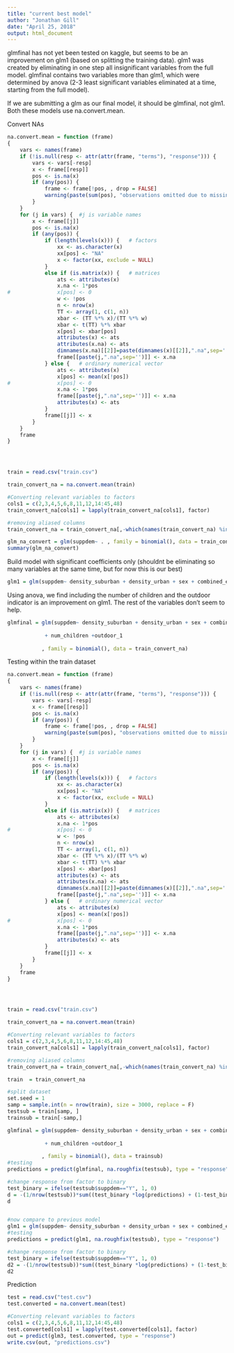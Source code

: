 ```yaml
---
title: "current best model"
author: "Jonathan Gill"
date: "April 25, 2018"
output: html_document
---
```


glmfinal has not yet been tested on kaggle, but seems to be an improvement on glm1 (based on splitting the training data). glm1 was created by eliminating in one step all insignificant variables from the full model. glmfinal contains two variables more than glm1, which were determined by anova (2-3 least significant variables eliminated at a time, starting from the full model).

If we are submitting a glm as our final model, it should be glmfinal, not glm1.
Both these models use na.convert.mean.


Convert NAs
```r
na.convert.mean = function (frame) 
{
    vars <- names(frame)
    if (!is.null(resp <- attr(attr(frame, "terms"), "response"))) {
        vars <- vars[-resp]
        x <- frame[[resp]]
        pos <- is.na(x)
        if (any(pos)) {
            frame <- frame[!pos, , drop = FALSE]
            warning(paste(sum(pos), "observations omitted due to missing values in the response"))
        }
    }
    for (j in vars) {  #j is variable names
        x <- frame[[j]]
        pos <- is.na(x)
        if (any(pos)) {
            if (length(levels(x))) {   # factors
                xx <- as.character(x)
                xx[pos] <- "NA"
                x <- factor(xx, exclude = NULL)
            }
            else if (is.matrix(x)) {   # matrices
                ats <- attributes(x)
                x.na <- 1*pos
#               x[pos] <- 0
                w <- !pos
                n <- nrow(x)
                TT <- array(1, c(1, n))
                xbar <- (TT %*% x)/(TT %*% w)
                xbar <- t(TT) %*% xbar
                x[pos] <- xbar[pos]
                attributes(x) <- ats
                attributes(x.na) <- ats
                dimnames(x.na)[[2]]=paste(dimnames(x)[[2]],".na",sep='')
                frame[[paste(j,".na",sep='')]] <- x.na 
            } else {   # ordinary numerical vector
                ats <- attributes(x)
                x[pos] <- mean(x[!pos])
#               x[pos] <- 0
                x.na <- 1*pos
                frame[[paste(j,".na",sep='')]] <- x.na 
                attributes(x) <- ats
            }
            frame[[j]] <- x
        }
    }
    frame
}




train = read.csv("train.csv")

train_convert_na = na.convert.mean(train)

#Converting relevant variables to factors
cols1 = c(2,3,4,5,6,8,11,12,14:45,48)
train_convert_na[cols1] = lapply(train_convert_na[cols1], factor)

#removing aliased columns
train_convert_na = train_convert_na[,-which(names(train_convert_na) %in% c("density_rural","single"))]

glm_na_convert = glm(suppdem~ . , family = binomial(), data = train_convert_na)
summary(glm_na_convert)
```



Build model with significant coefficients only (shouldnt be eliminating so many variables at the same time, but for now this is our best)
```r
glm1 = glm(suppdem~ density_suburban + density_urban + sex + combined_ethnicity_4way + combined_ethnicity_4way + ppi + married + education+ hasreligion + catholic + christian + interest_in_religion + donrever_1 + liberal_donor + conservative_donor + contbrel_1 + apparel_1+cat_1+guns_1 + cnty_pct_religious + cnty_pct_evangelical + cnty_pct_religious.na + cnty_pct_evangelical.na, family = binomial(), data = train_convert_na)
```


Using anova, we find including the number of children and the outdoor indicator is an improvement on glm1. The rest of the variables don't seem to help.
```r
glmfinal = glm(suppdem~ density_suburban + density_urban + sex + combined_ethnicity_4way + combined_ethnicity_4way + ppi + married + education+ hasreligion + catholic + christian + interest_in_religion + donrever_1 + liberal_donor + conservative_donor + contbrel_1 + apparel_1+cat_1+guns_1 + cnty_pct_religious + cnty_pct_evangelical + cnty_pct_religious.na + cnty_pct_evangelical.na
           
            + num_children +outdoor_1 
            
           , family = binomial(), data = train_convert_na) 
```


Testing within the train dataset
```r
na.convert.mean = function (frame) 
{
    vars <- names(frame)
    if (!is.null(resp <- attr(attr(frame, "terms"), "response"))) {
        vars <- vars[-resp]
        x <- frame[[resp]]
        pos <- is.na(x)
        if (any(pos)) {
            frame <- frame[!pos, , drop = FALSE]
            warning(paste(sum(pos), "observations omitted due to missing values in the response"))
        }
    }
    for (j in vars) {  #j is variable names
        x <- frame[[j]]
        pos <- is.na(x)
        if (any(pos)) {
            if (length(levels(x))) {   # factors
                xx <- as.character(x)
                xx[pos] <- "NA"
                x <- factor(xx, exclude = NULL)
            }
            else if (is.matrix(x)) {   # matrices
                ats <- attributes(x)
                x.na <- 1*pos
#               x[pos] <- 0
                w <- !pos
                n <- nrow(x)
                TT <- array(1, c(1, n))
                xbar <- (TT %*% x)/(TT %*% w)
                xbar <- t(TT) %*% xbar
                x[pos] <- xbar[pos]
                attributes(x) <- ats
                attributes(x.na) <- ats
                dimnames(x.na)[[2]]=paste(dimnames(x)[[2]],".na",sep='')
                frame[[paste(j,".na",sep='')]] <- x.na 
            } else {   # ordinary numerical vector
                ats <- attributes(x)
                x[pos] <- mean(x[!pos])
#               x[pos] <- 0
                x.na <- 1*pos
                frame[[paste(j,".na",sep='')]] <- x.na 
                attributes(x) <- ats
            }
            frame[[j]] <- x
        }
    }
    frame
}




train = read.csv("train.csv")

train_convert_na = na.convert.mean(train)

#Converting relevant variables to factors
cols1 = c(2,3,4,5,6,8,11,12,14:45,48)
train_convert_na[cols1] = lapply(train_convert_na[cols1], factor)

#removing aliased columns
train_convert_na = train_convert_na[,-which(names(train_convert_na) %in% c("density_rural","single"))]

train  = train_convert_na

#split dataset
set.seed = 1
samp = sample.int(n = nrow(train), size = 3000, replace = F)
testsub = train[samp, ]
trainsub = train[-samp,]

glmfinal = glm(suppdem~ density_suburban + density_urban + sex + combined_ethnicity_4way + combined_ethnicity_4way + ppi + married + education+ hasreligion + catholic + christian + interest_in_religion + donrever_1 + liberal_donor + conservative_donor + contbrel_1 + apparel_1+cat_1+guns_1 + cnty_pct_religious + cnty_pct_evangelical + cnty_pct_religious.na + cnty_pct_evangelical.na
           
            + num_children +outdoor_1 
            
           , family = binomial(), data = trainsub)
#testing
predictions = predict(glmfinal, na.roughfix(testsub), type = "response")

#change response from factor to binary
test_binary = ifelse(testsub$suppdem=="Y", 1, 0)
d = -(1/nrow(testsub))*sum((test_binary *log(predictions) + (1-test_binary )*log(1-predictions)))
d


#now compare to previous model
glm1 = glm(suppdem~ density_suburban + density_urban + sex + combined_ethnicity_4way + combined_ethnicity_4way + ppi + married + education+ hasreligion + catholic + christian + interest_in_religion + donrever_1 + liberal_donor + conservative_donor + contbrel_1 + apparel_1+cat_1+guns_1 + cnty_pct_religious + cnty_pct_evangelical + cnty_pct_religious.na + cnty_pct_evangelical.na, family = binomial(), data = trainsub)
#testing
predictions = predict(glm1, na.roughfix(testsub), type = "response")

#change response from factor to binary
test_binary = ifelse(testsub$suppdem=="Y", 1, 0)
d2 = -(1/nrow(testsub))*sum((test_binary *log(predictions) + (1-test_binary )*log(1-predictions)))
d2
```



Prediction
```r
test = read.csv("test.csv")
test.converted = na.convert.mean(test)

#Converting relevant variables to factors
cols1 = c(2,3,4,5,6,8,11,12,14:45,48)
test.converted[cols1] = lapply(test.converted[cols1], factor)
out = predict(glm3, test.converted, type = "response")
write.csv(out, "predictions.csv")
```
